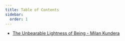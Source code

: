 ```yaml
---
title: Table of Contents
sidebar: 
  order: 1
--- 
```


- [The Unbearable Lightness of Being - Milan Kundera](/blog/ru/content_list/reading/unbearable_kundera/)